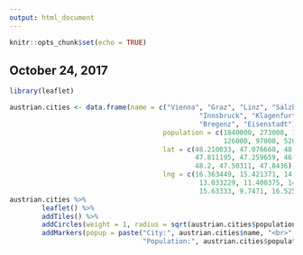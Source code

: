 ```yaml
---
output: html_document
---
```


```r
knitr::opts_chunk$set(echo = TRUE)
```

## October 24, 2017

```r
library(leaflet)

austrian.cities <- data.frame(name = c("Vienna", "Graz", "Linz", "Salzburg", 
                                               "Innsbruck", "Klagenfurt", "Sankt Poelten",
                                               "Bregenz", "Eisenstadt"),
                                      population = c(1840000, 273000, 198000, 148000, 
                                                     126000, 97000, 52000, 28000, 13000),
                                      lat = c(48.210033, 47.076668, 48.300255, 
                                              47.811195, 47.259659, 46.6247222,
                                              48.2, 47.50311, 47.8436),
                                      lng = c(16.363449, 15.421371, 14.286057, 
                                               13.033229, 11.400375, 14.3052778, 
                                               15.63333, 9.7471, 16.5251))
austrian.cities %>%
        leaflet() %>%
        addTiles() %>%
        addCircles(weight = 1, radius = sqrt(austrian.cities$population)*20) %>%
        addMarkers(popup = paste("City:", austrian.cities$name, "<br>",
                                 "Population:", austrian.cities$population))
```